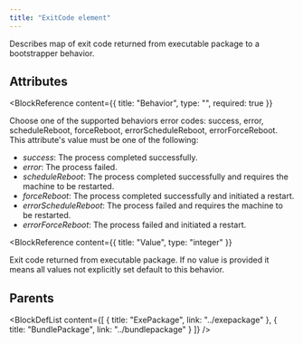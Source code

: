 ```yaml
---
title: "ExitCode element"
---
```



Describes map of exit code returned from executable package to a bootstrapper behavior.


## Attributes

<BlockWrapper>

  <BlockReference
    content={{
      title: "Behavior",
      type: "",
      required: true
    }}
  >
  Choose one of the supported behaviors error codes: success, error, scheduleReboot, forceReboot, errorScheduleReboot, errorForceReboot. This attribute's value must be one of the following:
  - *success*: The process completed successfully.
  - *error*: The process failed.
  - *scheduleReboot*: The process completed successfully and requires the machine to be restarted.
  - *forceReboot*: The process completed successfully and initiated a restart.
  - *errorScheduleReboot*: The process failed and requires the machine to be restarted.
  - *errorForceReboot*: The process failed and initiated a restart.
  </BlockReference>

  <BlockReference
    content={{
      title: "Value",
      type: "integer"
    }}
  >
  Exit code returned from executable package. If no value is provided it means all values not explicitly set default to this behavior.
  </BlockReference>

</BlockWrapper>


## Parents

<BlockDefList content={[
    {
      title: "ExePackage",
      link: "../exepackage"
    },
    {
      title: "BundlePackage",
      link: "../bundlepackage"
    }
  ]}
/>